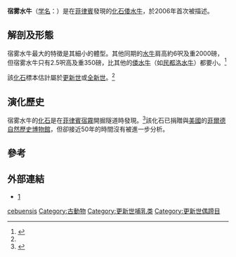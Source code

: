 {{Speciesbox
| fossil_range = [[更新世|更新世]]至[[全新世|全新世]]
| status = fossil
| extinct=true
| genus = Bubalus
| species = cebuensis
| authority = Croft et al., 2006
}}

'''宿雾水牛'''（[[学名|学名]]：''{{lang|la|Bubalus cebuensis}}''）是在[[菲律賓|菲律賓]]發現的[[化石|化石]][[倭水牛|倭水牛]]，於2006年首次被描述。

==解剖及形態==
宿雾水牛最大的特徵是其細小的體型。其他同期的[[水牛|水牛]]肩高約6呎及重2000磅，但宿雾水牛只有2.5呎高及重350磅，比其他的[[倭水牛|倭水牛]]（如[[民都洛水牛|民都洛水牛]]）都要小。<ref name=Croft2006>{{Cite journal en|author=Croft, D.A. L. R. Heaney, J. J. Flynn, and A. P. Bautista|year=2006|title=Fossil Remains of a New, Diminutive ''Bubalus'' (Artiodactyla: Bovidae: Bovini) from Cebu Island, Philippines|journal=Journal of Mammalology|volume=87|pages=1037-1051}}</ref>

該[[化石|化石]]標本估計屬於[[更新世|更新世]]或[[全新世|全新世]]。<ref name=Croft2006 />

==演化歷史==
宿雾水牛的[[化石|化石]]是在[[菲律賓|菲律賓]][[宿霧|宿霧]]開掘隧道時發現。<ref>{{Cite web|url=http://www.eurekalert.org/pub_releases/2006-10/fm-ndb100606.php|title=New dwarf buffalo discovered by chance in the Philippines|publisher=EurekAlert|date=October 17, 2006|accessdate=2008-04-11|archive-date=2008-05-09|archive-url=https://web.archive.org/web/20080509102148/http://www.eurekalert.org/pub_releases/2006-10/fm-ndb100606.php|dead-url=no}}</ref>該化石已捐贈與[[美國|美國]]的[[菲爾德自然歷史博物館|菲爾德自然歷史博物館]]，但卻接近50年的時間沒有被進一步分析。

==參考==
{{reflist}}

==外部連結==
* [http://www.terradaily.com/reports/New_Dwarf_Buffalo_Discovered_By_Chance_In_The_Philippines_999.html]{{Wayback|url=http://www.terradaily.com/reports/New_Dwarf_Buffalo_Discovered_By_Chance_In_The_Philippines_999.html |date=20080718233619 }}
{{Taxonbar|from=Q593728}}

[[Category:水牛屬|cebuensis]]
[[Category:古動物|Category:古動物]]
[[Category:更新世哺乳类|Category:更新世哺乳类]]
[[Category:更新世偶蹄目|Category:更新世偶蹄目]]